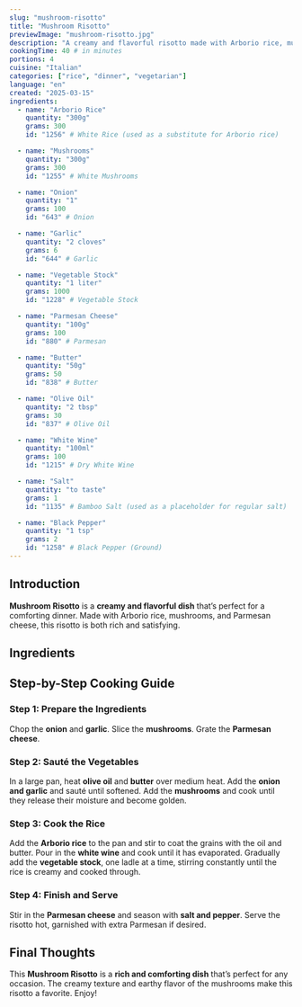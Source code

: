 ```yaml
---
slug: "mushroom-risotto"
title: "Mushroom Risotto"
previewImage: "mushroom-risotto.jpg"
description: "A creamy and flavorful risotto made with Arborio rice, mushrooms, and Parmesan cheese, perfect for a comforting dinner."
cookingTime: 40 # in minutes
portions: 4
cuisine: "Italian"
categories: ["rice", "dinner", "vegetarian"]
language: "en"
created: "2025-03-15"
ingredients:
  - name: "Arborio Rice"
    quantity: "300g"
    grams: 300
    id: "1256" # White Rice (used as a substitute for Arborio rice)

  - name: "Mushrooms"
    quantity: "300g"
    grams: 300
    id: "1255" # White Mushrooms

  - name: "Onion"
    quantity: "1"
    grams: 100
    id: "643" # Onion

  - name: "Garlic"
    quantity: "2 cloves"
    grams: 6
    id: "644" # Garlic

  - name: "Vegetable Stock"
    quantity: "1 liter"
    grams: 1000
    id: "1228" # Vegetable Stock

  - name: "Parmesan Cheese"
    quantity: "100g"
    grams: 100
    id: "880" # Parmesan

  - name: "Butter"
    quantity: "50g"
    grams: 50
    id: "838" # Butter

  - name: "Olive Oil"
    quantity: "2 tbsp"
    grams: 30
    id: "837" # Olive Oil

  - name: "White Wine"
    quantity: "100ml"
    grams: 100
    id: "1215" # Dry White Wine

  - name: "Salt"
    quantity: "to taste"
    grams: 1
    id: "1135" # Bamboo Salt (used as a placeholder for regular salt)

  - name: "Black Pepper"
    quantity: "1 tsp"
    grams: 2
    id: "1258" # Black Pepper (Ground)
---
```



## Introduction

**Mushroom Risotto** is a **creamy and flavorful dish** that’s perfect for a comforting dinner. Made with Arborio rice, mushrooms, and Parmesan cheese, this risotto is both rich and satisfying.

## Ingredients

<IngredientsList
  ingredients={frontmatter.ingredients}
  portions={frontmatter.portions}
/>

## Step-by-Step Cooking Guide

### Step 1: Prepare the Ingredients

Chop the **onion** and **garlic**. Slice the **mushrooms**. Grate the **Parmesan cheese**.

### Step 2: Sauté the Vegetables

In a large pan, heat **olive oil** and **butter** over medium heat. Add the **onion and garlic** and sauté until softened. Add the **mushrooms** and cook until they release their moisture and become golden.

<CookingStep
  action="frying-pan-vegetables-mushrooms"
  alt="Sautéing mushrooms and onions in a pan"
/>

### Step 3: Cook the Rice

Add the **Arborio rice** to the pan and stir to coat the grains with the oil and butter. Pour in the **white wine** and cook until it has evaporated. Gradually add the **vegetable stock**, one ladle at a time, stirring constantly until the rice is creamy and cooked through.

<CookingStep action="stirring-pan-rice" alt="Stirring risotto in a pan" />

### Step 4: Finish and Serve

Stir in the **Parmesan cheese** and season with **salt and pepper**. Serve the risotto hot, garnished with extra Parmesan if desired.

## Final Thoughts

This **Mushroom Risotto** is a **rich and comforting dish** that’s perfect for any occasion. The creamy texture and earthy flavor of the mushrooms make this risotto a favorite. Enjoy!

<NutritionFacts ingredients={frontmatter.ingredients} />
